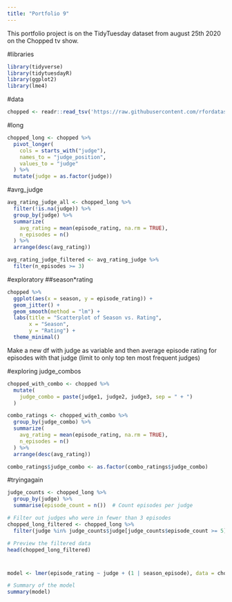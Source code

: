 ```yaml
---
title: "Portfolio 9"
---
```


This portfolio project is on the TidyTuesday dataset from august 25th 2020 on the Chopped tv show.

#libraries
```r
library(tidyverse)
library(tidytuesdayR)
library(ggplot2)
library(lme4)
```

#data
```r
chopped <- readr::read_tsv('https://raw.githubusercontent.com/rfordatascience/tidytuesday/main/data/2020/2020-08-25/chopped.tsv')

```

#long
```r
chopped_long <- chopped %>%
  pivot_longer(
    cols = starts_with("judge"),
    names_to = "judge_position",
    values_to = "judge"
  ) %>%
  mutate(judge = as.factor(judge))
```
#avrg_judge
```r
avg_rating_judge_all <- chopped_long %>%
  filter(!is.na(judge)) %>%
  group_by(judge) %>%
  summarize(
    avg_rating = mean(episode_rating, na.rm = TRUE),
    n_episodes = n()
  ) %>%
  arrange(desc(avg_rating))

avg_rating_judge_filtered <- avg_rating_judge %>%
  filter(n_episodes >= 3)
```


#exploratory 
##season*rating
```r
chopped %>%
  ggplot(aes(x = season, y = episode_rating)) +
  geom_jitter() +
  geom_smooth(method = "lm") +
  labs(title = "Scatterplot of Season vs. Rating",
       x = "Season",
       y = "Rating") +
  theme_minimal()
```

Make a new df with judge as variable and then average episode rating for episodes with that judge (limit to only top ten most frequent judges)

#exploring judge_combos
```r
chopped_with_combo <- chopped %>%
  mutate(
    judge_combo = paste(judge1, judge2, judge3, sep = " + ")
  )

combo_ratings <- chopped_with_combo %>%
  group_by(judge_combo) %>%
  summarize(
    avg_rating = mean(episode_rating, na.rm = TRUE),
    n_episodes = n()
  ) %>%
  arrange(desc(avg_rating))

combo_ratings$judge_combo <- as.factor(combo_ratings$judge_combo)
```

#tryingagain
```r
judge_counts <- chopped_long %>%
  group_by(judge) %>%
  summarise(episode_count = n())  # Count episodes per judge

# Filter out judges who were in fewer than 3 episodes
chopped_long_filtered <- chopped_long %>%
  filter(judge %in% judge_counts$judge[judge_counts$episode_count >= 5])

# Preview the filtered data
head(chopped_long_filtered)
```

#

```r
model <- lmer(episode_rating ~ judge + (1 | season_episode), data = chopped_long_filtered)

# Summary of the model
summary(model)
```
